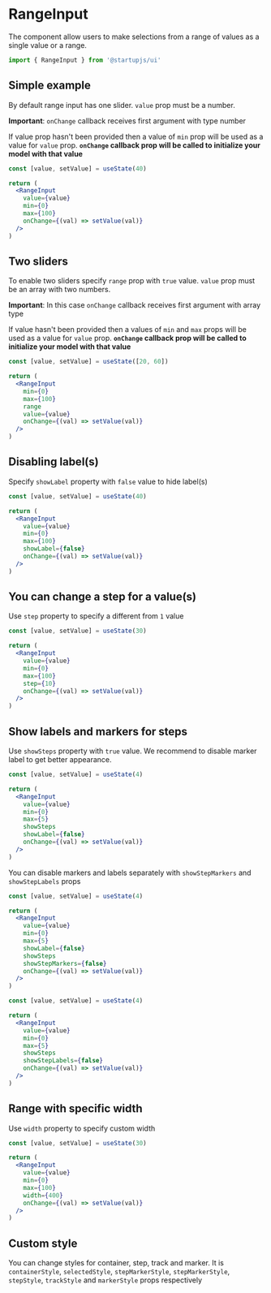 
# RangeInput

The component allow users to make selections from a range of values as a single value or a range.

```jsx
import { RangeInput } from '@startupjs/ui'
```

## Simple example
By default range input has one slider. `value` prop must be a number.

**Important**: `onChange` callback receives first argument with type number

If value prop hasn't been provided then a value of `min` prop will be used as a value for `value` prop. **`onChange` callback prop will be called to initialize your model with that value**

```jsx example
const [value, setValue] = useState(40)

return (
  <RangeInput
    value={value}
    min={0}
    max={100}
    onChange={(val) => setValue(val)}
  />
)
```

## Two sliders
To enable two sliders specify `range` prop with `true` value.
`value` prop must be an array with two numbers.

**Important**: In this case `onChange` callback receives first argument with array type

If value hasn't been provided then a values of `min` and `max` props will be used as a value for `value` prop.
**`onChange` callback prop will be called to initialize your model with that value**

```jsx example
const [value, setValue] = useState([20, 60])

return (
  <RangeInput
    min={0}
    max={100}
    range
    value={value}
    onChange={(val) => setValue(val)}
  />
)
```

## Disabling label(s)

Specify `showLabel` property with `false` value to hide label(s)

```jsx example
const [value, setValue] = useState(40)

return (
  <RangeInput
    value={value}
    min={0}
    max={100}
    showLabel={false}
    onChange={(val) => setValue(val)}
  />
)
```

## You can change a step for a value(s)

Use `step` property to specify a different from `1` value

```jsx example
const [value, setValue] = useState(30)

return (
  <RangeInput
    value={value}
    min={0}
    max={100}
    step={10}
    onChange={(val) => setValue(val)}
  />
)
```

## Show labels and markers for steps
Use `showSteps` property with `true` value. We recommend to disable marker label to get better appearance.

```jsx example
const [value, setValue] = useState(4)

return (
  <RangeInput
    value={value}
    min={0}
    max={5}
    showSteps
    showLabel={false}
    onChange={(val) => setValue(val)}
  />
)
```

You can disable markers and labels separately with `showStepMarkers` and `showStepLabels` props

```jsx example
const [value, setValue] = useState(4)

return (
  <RangeInput
    value={value}
    min={0}
    max={5}
    showLabel={false}
    showSteps
    showStepMarkers={false}
    onChange={(val) => setValue(val)}
  />
)
```

```jsx example
const [value, setValue] = useState(4)

return (
  <RangeInput
    value={value}
    min={0}
    max={5}
    showSteps
    showStepLabels={false}
    onChange={(val) => setValue(val)}
  />
)
```

## Range with specific width

Use `width` property to specify custom width

```jsx example
const [value, setValue] = useState(30)

return (
  <RangeInput
    value={value}
    min={0}
    max={100}
    width={400}
    onChange={(val) => setValue(val)}
  />
)
```

## Custom style

You can change styles for container, step, track and marker.
It is `containerStyle`, `selectedStyle`, `stepMarkerStyle`, `stepMarkerStyle`, `stepStyle`, `trackStyle` and `markerStyle` props respectively
